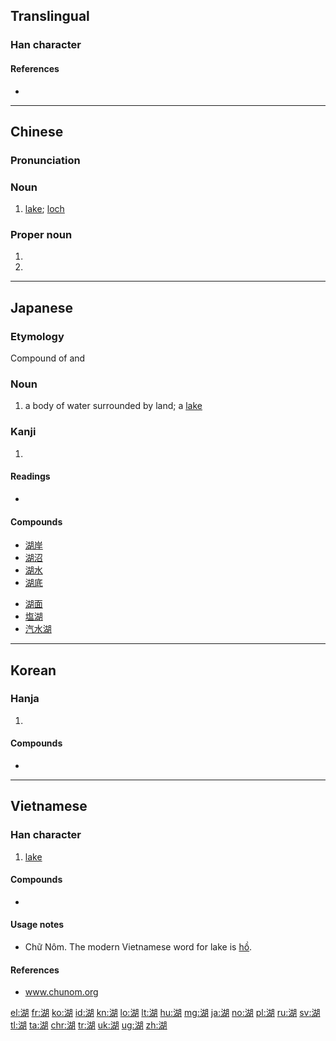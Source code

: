 ==Translingual==

===Han character===
{{Han char|rn=85|rad=水|as=09|sn=12|four=37120|canj=EJRB|ids=⿰氵胡}}

====References====
* {{Han ref|kx=0637.040|dkj=17836|dj=1044.050|hdz=31669.030|uh=6E56|ud=28246|bh=B4F2|bd=46322}}

----

==Chinese==
{{zh-forms}}

===Pronunciation===
{{zh-pron
|m=hú
|c=wu4
|h=poj=fû
|mn=ô͘
|w=3hhu
|mc=y
|cat=n,pn}}

===Noun===
{{zh-noun}}

# [[lake]]; [[loch]]

===Proper noun===
{{zh-proper noun}}

# {{abbreviation of|湖北|lang=zh}}
# {{abbreviation of|湖南|lang=zh}}

{{zh-cat|Water|Beginning}}
----

==Japanese==

===Etymology===
Compound of {{term|水|mizu|water}} and {{term|海|umi|ocean}}

===Noun===
{{ja-noun|みず.うみ|hhira=みづうみ}}

# a body of water surrounded by land; a [[lake]]

===Kanji===
{{ja-kanji|grade=3|rs=水09}}

# {{defn|lang=ja|sort=水09}}

====Readings====
* {{ja-readings|goon=[[ぐ]] (gu) {{non-joyo-reading}}, [[ご]] (go) {{non-joyo-reading}}|kanon=[[こ]] (ko)|kun=[[みずうみ]] (mizuumi)}}

====Compounds====
{{top2}}
* [[湖岸]]
* [[湖沼]]
* [[湖水]]
* [[湖底]]
{{mid2}}
* [[湖面]]
* [[塩湖]]
* [[汽水湖]]
{{bottom}}

----

==Korean==

===Hanja===
{{ko-hanja|hangeul=호|eumhun=|rv=ho|mr=ho|y=ho}}

# {{defn|lang=ko|sort=水09}}

====Compounds====
* {{l|ko|湖水|tr=[[호수]], hosu}}

----

==Vietnamese==

===Han character===
{{vi-hantu|[[hồ]]|rs=水09}}

# [[lake]]

====Compounds====
* {{l|vi|湖水|tr=[[hồ thuỷ]]}}

====Usage notes====
* Chữ Nôm. The modern Vietnamese word for lake is [[hồ]].

====References====
* [http://www.chunom.org/pages/6E56 www.chunom.org]

[[el:湖]]
[[fr:湖]]
[[ko:湖]]
[[id:湖]]
[[kn:湖]]
[[lo:湖]]
[[lt:湖]]
[[hu:湖]]
[[mg:湖]]
[[ja:湖]]
[[no:湖]]
[[pl:湖]]
[[ru:湖]]
[[sv:湖]]
[[tl:湖]]
[[ta:湖]]
[[chr:湖]]
[[tr:湖]]
[[uk:湖]]
[[ug:湖]]
[[zh:湖]]